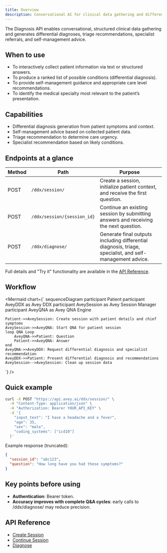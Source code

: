 ```yaml
---
title: Overview
description: Conversational AI for clinical data gathering and differential diagnosis generation.
---
```


The Diagnosis API enables conversational, structured clinical data gathering and generates differential diagnoses, triage recommendations, specialist referrals, and self-management advice.

## When to use
- To interactively collect patient information via text or structured answers.
- To produce a ranked list of possible conditions (differential diagnosis).
- To provide self-management guidance and appropriate care level recommendations.
- To identify the medical specialty most relevant to the patient’s presentation.

## Capabilities
- Differential diagnosis generation from patient symptoms and context.
- Self-management advice based on collected patient data.
- Triage recommendation to determine care urgency.
- Specialist recommendation based on likely conditions.

## Endpoints at a glance
| Method | Path                       | Purpose |
|--------|----------------------------|---------|
| POST   | `/ddx/session/`             | Create a session, initialize patient context, and receive the first question. |
| POST   | `/ddx/session/{session_id}` | Continue an existing session by submitting answers and receiving the next question. |
| POST   | `/ddx/diagnose/`            | Generate final outputs including differential diagnosis, triage, specialist, and self-management advice. |

Full details and "Try it" functionality are available in the [API Reference](#api-reference).

## Workflow
<Mermaid
  chart={`
sequenceDiagram
    participant Patient
    participant AveyDDX as Avey DDX
    participant AveySession as Avey Session Manager
    participant AveyQNA as Avey QNA Engine

    Patient->>AveySession: Create session with patient details and chief symptoms
    AveySession->>AveyQNA: Start QNA for patient session
    loop QNA Loop
        AveyQNA->>Patient: Question
        Patient->>AveyQNA: Answer
    end
    AveyQNA->>AveyDDX: Request differential diagnosis and specialist recommendation
    AveyDDX->>Patient: Present differential diagnosis and recommendations
    AveySession-->AveySession: Clean up session data
`}
/>

## Quick example
```bash
curl -X POST "https://api.avey.ai/ddx/session/" \
  -H "Content-Type: application/json" \
  -H "Authorization: Bearer YOUR_API_KEY" \
  -d '{
    "input_text": "I have a headache and a fever",
    "age": 35,
    "sex": "male",
    "coding_systems": ["icd10"]
  }'
```

Example response (truncated):

```json
{
  "session_id": "abc123",
  "question": "How long have you had these symptoms?"
}

```

## Key points before using


- **Authentication**: Bearer token. 
- **Accuracy improves with complete Q&A cycles**: early calls to /ddx/diagnose/ may reduce precision.

## API Reference
- [Create Session](/docs/diagnosis/new_diagnosis_ddx_diagnose__post)
- [Continue Session](/docs/diagnosis/update_session_ddx_session__session_id__post)
- [Diagnose](/docs/diagnosis/new_diagnosis_ddx_diagnose__post)

